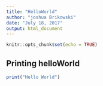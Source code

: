 ```yaml
---
title: "HelloWorld"
author: "joshua Brikowski"
date: "July 18, 2017"
output: html_document
---
```


```r
knitr::opts_chunk$set(echo = TRUE)
```

## Printing helloWorld

```r
print("Hello World")
```

